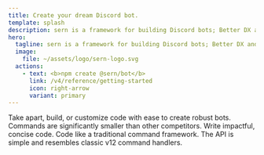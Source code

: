 ```yaml
---
title: Create your dream Discord bot.
template: splash
description: sern is a framework for building Discord bots; Better DX and an ecosystem of packages & plugins.
hero:
  tagline: sern is a framework for building Discord bots; Better DX and an ecosystem of packages & plugins.
  image:
    file: ~/assets/logo/sern-logo.svg
  actions:
    - text: <b>npm create @sern/bot</b>
      link: /v4/reference/getting-started
      icon: right-arrow
      variant: primary
---
```



<CardGrid stagger>
	<Card title="Modular" icon="puzzle">
		Take apart, build, or customize code with ease to create robust bots.
	</Card>
	<Card title="Concise" icon="pencil">
		Commands are significantly smaller than other competitors. Write impactful, concise code.
	</Card>
	<Card title="Familiar" icon="star">
		Code like a traditional command framework. The API is simple and resembles classic v12 command handlers.
	</Card>
</CardGrid>
